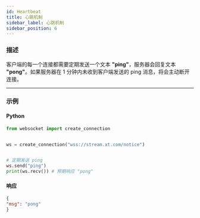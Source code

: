 ```yaml
---
id: Heartbeat
title: 心跳机制
sidebar_label: 心跳机制
sidebar_position: 6
---
```



### 描述
客户端的每一个连接都需要定期发送一个文本 **"ping"**，服务器会回复文本 **"pong"**。如果服务器在 1 分钟内未收到客户端发送的 ping 消息，将会主动断开连接。


---


### 示例


#### Python
```python
from websocket import create_connection


ws = create_connection("wss://stream.xt.com/notice")


# 定期发送 ping
ws.send("ping")
print(ws.recv()) # 预期响应 "pong"
```


#### 响应
```json
{
"msg": "pong"
}
```
